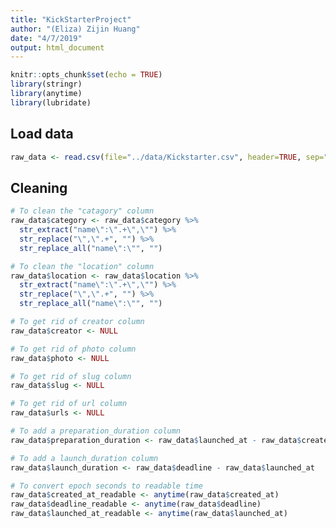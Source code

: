 ```yaml
---
title: "KickStarterProject"
author: "(Eliza) Zijin Huang"
date: "4/7/2019"
output: html_document
---
```


```r
knitr::opts_chunk$set(echo = TRUE)
library(stringr)
library(anytime)
library(lubridate)
```

## Load data
```r
raw_data <- read.csv(file="../data/Kickstarter.csv", header=TRUE, sep=",")
```

## Cleaning
```r
# To clean the "catagory" column
raw_data$category <- raw_data$category %>%
  str_extract("name\":\".+\",\"") %>%
  str_replace("\",\".+", "") %>%
  str_replace_all("name\":\"", "")

# To clean the "location" column
raw_data$location <- raw_data$location %>%
  str_extract("name\":\".+\",\"") %>%
  str_replace("\",\".+", "") %>%
  str_replace_all("name\":\"", "")

# To get rid of creator column
raw_data$creator <- NULL

# To get rid of photo column
raw_data$photo <- NULL

# To get rid of slug column
raw_data$slug <- NULL

# To get rid of url column
raw_data$urls <- NULL

# To add a preparation_duration column
raw_data$preparation_duration <- raw_data$launched_at - raw_data$created_at

# To add a launch_duration column
raw_data$launch_duration <- raw_data$deadline - raw_data$launched_at

# To convert epoch seconds to readable time
raw_data$created_at_readable <- anytime(raw_data$created_at)
raw_data$deadline_readable <- anytime(raw_data$deadline)
raw_data$launched_at_readable <- anytime(raw_data$launched_at)
```